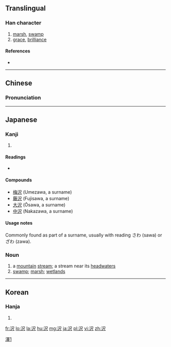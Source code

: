 {{also|澤|泽}}
==Translingual==
{{ja-forms|沢|[[泽]]|[[澤]]}}
[[Category:CJKV characters simplified differently in Japan and China|澤1]]

===Han character===
{{Han char|rn=85|rad=水|as=04|sn=7|four=|canj=水尸人 (ESO)|ids=⿰[[氵]][[尺]]}}

# [[marsh]], [[swamp]]
# [[grace]], [[brilliance]]

====References====
* {{Han ref|kx=0612.121|dkj=17234|dj=1005.160|hdz=31574.031|uh=6CA2|ud=27810}}

----

==Chinese==

===Pronunciation===
{{zh-pron
|m=zé,shì,yì,duó
|c=
}}

----

==Japanese==

===Kanji===
{{ja-kanji|grade=c|rs=水04|style=s|kyu=澤}}

# {{defn|lang=ja|sort=水04}}

====Readings====
* {{ja-readings|on=[[たく]] (taku)|kun=[[さわ]] (sawa), [[うるおす]] (uruosu), [[うるおい]] (uruoi)}}

====Compounds====
* [[梅沢]] (Umezawa, a surname)
* [[藤沢]] (Fujisawa, a surname)
* [[大沢]] (Ōsawa, a surname)
* [[中沢]] (Nakazawa, a surname)

====Usage notes====
{{ja-kanjitab|さわ|yomi=k}}
Commonly found as part of a surname, usually with reading さわ (sawa) or ざわ (zawa).

===Noun===
{{ja-noun|さわ|kyu=澤}}

# a [[mountain]] [[stream]]; a stream near its [[headwater]]s
# [[swamp]]; [[marsh]]; [[wetlands]]

----

==Korean==

===Hanja===
{{ko-hanja|hangeul=[[택]], [[석]]|eumhun=|rv=taek, seok|mr=t'aek, sŏk|y=thayk, sek}}

# {{defn|lang=ko|sort=水04}}

[[fr:沢]]
[[lo:沢]]
[[la:沢]]
[[hu:沢]]
[[mg:沢]]
[[ja:沢]]
[[pl:沢]]
[[vi:沢]]
[[zh:沢]]